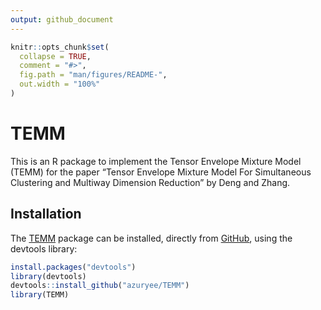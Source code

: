 ```yaml
---
output: github_document
---
```


<!-- README.md is generated from README.Rmd. Please edit that file -->

```r
knitr::opts_chunk$set(
  collapse = TRUE,
  comment = "#>",
  fig.path = "man/figures/README-",
  out.width = "100%"
)
```


# TEMM

<!-- badges: start -->
<!-- badges: end -->

This is an R package to implement the Tensor Envelope Mixture Model (TEMM) for the paper "Tensor Envelope Mixture Model For Simultaneous Clustering and Multiway Dimension Reduction" by Deng and Zhang.

## Installation

The [TEMM] package can be installed, directly from [GitHub](https://github.com/), using the devtools library:

``` r
install.packages("devtools")
library(devtools)
devtools::install_github("azuryee/TEMM")
library(TEMM)
```

